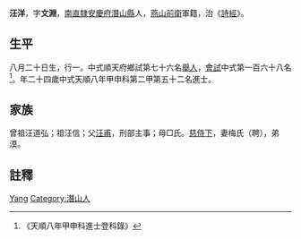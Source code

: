 {{Otheruses|other=名为汪洋的其他人物|汪洋}}
{{Otheruses|other=名为汪文淵的其他人物|汪文淵}}
{{明清人物信息框
| 姓名 = 汪洋
| 原名 =
| 圖片名稱= 
| 圖片大小 =
| 圖片說明 = 
| 最高職務 =
| 國家 = 大明 
| 爵位 =
| 籍貫 = [[南直隸|南直隸]][[安慶府|安慶府]][[潛山縣|潛山縣]]
| 族裔 = 
| 旗籍 = 
| 字號 = 
| 諡號 =
| 出生日期 = 八月二十日
| 出生地點 =
| 逝世日期 = 
| 逝世地點 =
| 墓葬 =
| 配偶 = 梅氏（聘）
| 親屬 = 曾祖汪道弘，祖汪信，父[[汪甫|汪甫]]，母□氏
| 出身 =
* 天順八年甲申科進士
| 經歷 =
| 著作 =  
*
*
*
}}
'''汪洋'''{{BD|1441年||1500年||}}，字'''文淵'''，[[南直隸|南直隸]][[安慶府|安慶府]][[潛山縣|潛山縣]]人，[[燕山前衛|燕山前衛]]軍籍，治《[[詩經|詩經]]》。

== 生平 ==
八月二十日生，行一。中式順天府鄉試第七十六名[[舉人|舉人]]，[[會試|會試]]中式第一百六十八名<ref>《天順八年甲申科進士登科錄》</ref>。年二十四歲中式天順八年甲申科第二甲第五十二名進士。

== 家族 ==
曾祖汪道弘；祖汪信；父[[汪甫|汪甫]]，刑部主事；母□氏。[[慈侍下|慈侍下]]，妻梅氏（聘），弟漠。

== 註釋 ==
{{reflist}}

{{明朝人物小作品}}
{{天順八年甲申科殿试金榜}}

{{Authority control}}
{{DEFAULTSORT:Wang汪}}
[[Category:汪姓|Yang]]
[[Category:潛山人|Category:潛山人]]